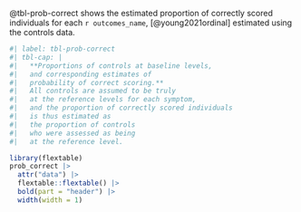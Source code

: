 @tbl-prob-correct shows the estimated proportion of correctly scored individuals
for each `r outcomes_name`, [@young2021ordinal]
estimated using the controls data.

```r
#| label: tbl-prob-correct
#| tbl-cap: |
#|   **Proportions of controls at baseline levels, 
#|   and corresponding estimates of 
#|   probability of correct scoring.**
#|   All controls are assumed to be truly 
#|   at the reference levels for each symptom, 
#|   and the proportion of correctly scored individuals 
#|   is thus estimated as 
#|   the proportion of controls 
#|   who were assessed as being 
#|   at the reference level.

library(flextable)
prob_correct |>
  attr("data") |>
  flextable::flextable() |> 
  bold(part = "header") |> 
  width(width = 1)
```
